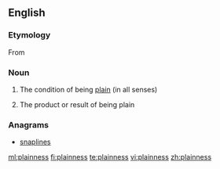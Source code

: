 ==English==

===Etymology===
From {{suffix|plain|ness}}

===Noun===
{{en-noun|-|es}}

# {{uncountable}} The condition of being [[plain]] (in all senses)
# {{countable}} The product or result of being plain

===Anagrams===
* {{alphagram|aeilnnpss}} [[snaplines#English|snaplines]]
[[ml:plainness]]
[[fi:plainness]]
[[te:plainness]]
[[vi:plainness]]
[[zh:plainness]]